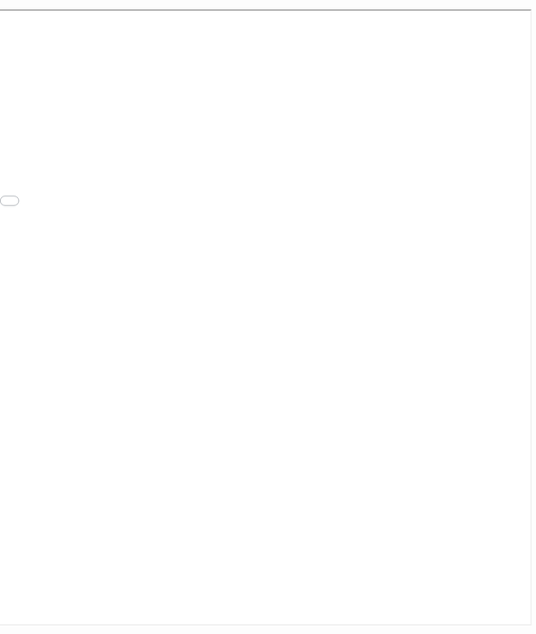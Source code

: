 <div style= "float:right;position: relative; top: 50px; right: -220px">
<iframe src="projects/Bike_Sharing.html" width="1300" height="1100"></iframe>
</div>